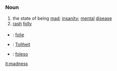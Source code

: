 =={{en}}==
===Noun===
# the state of being [[mad]]; [[insanity]]; [[mental]] [[disease]]
# [[rash]] [[folly]]

===={{trans}}====

* {{fr}} : [[folie]]
* {{de}} : [[Tollheit]]
* {{io}} : [[folo|foleso]]

[[it:madness]]